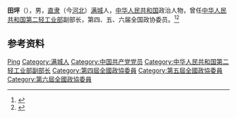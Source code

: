 '''田坪'''（{{bd|1906年||1984年}}），男，[[直隶|直隶]]（今[[河北|河北]]）[[满城|满城]]人，[[中华人民共和国|中华人民共和国]]政治人物，曾任[[中华人民共和国第二轻工业部|中华人民共和国第二轻工业部]]副部长，第四、五、六届全国政协委员。<ref>{{Cite book|title=历届全国政协委员人名辞典|author=|publisher=中国国际广播出版社|year=1996|isbn=9787507813746|location=北京|pages=286}}</ref><ref>{{Cite book|title=中华人民共和国职官志|author=何虎生, 李耀东, 向常福主编|publisher=中国社会出版社|year=2003|isbn=9787800883934|location=北京|pages=}}</ref>

== 参考资料 ==
{{reflist}}

{{中国人物小作品}}

{{Authority control}}
{{DEFAULTSORT:Tian田}}
[[Category:田姓|Ping]]
[[Category:满城人|Category:满城人]]
[[Category:中国共产党党员|Category:中国共产党党员]]
[[Category:中华人民共和国第二轻工业部副部长|Category:中华人民共和国第二轻工业部副部长]]
[[Category:第四屆全國政協委員|Category:第四屆全國政協委員]]
[[Category:第五屆全國政協委員|Category:第五屆全國政協委員]]
[[Category:第六屆全國政協委員|Category:第六屆全國政協委員]]